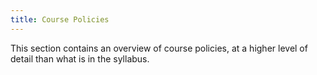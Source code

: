 ```yaml
---
title: Course Policies
---
```


This section contains an overview of course policies, at a higher level of detail than what is in the syllabus. 